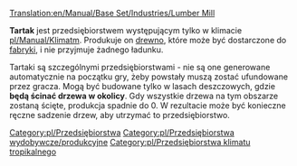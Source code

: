 [[Translation:en/Manual/Base Set/Industries/Lumber Mill]]
{{pl/Informacja| Ten artykuł dotyczy '''Tartaku''' (ang. ''[[en/Manual/Base Set/Industries/Lumber Mill]]'') występującego '''w klimacie Tropikalnym'''<br>
Zupełnie inaczej działa [[pl/Manual/Base Set/Industries/Tartak|'''Tartak w klimacie Umiarkowanym''']] (ang. ''[[en/Manual/Base Set/Industries/Sawmill]]'') }}


{{pl/Przedsiębiorstwa|image=en/Lumbermill.png
|name=Tartak
|climates=[[pl/Manual/Klimat]]
|accepts=Nic (wymaga drzew posadzonych w pobliżu)
|produces=[[pl/Manual/Base Set/Cargos/Drewno|Drewno]]
}}
'''Tartak''' jest przedsiębiorstwem występującym tylko w klimacie [[pl/Manual/Klimat]]m. Produkuje on [[pl/Manual/Base Set/Cargos/Drewno|drewno]], które może być dostarczone do [[pl/Manual/Base Set/Industries/Fabryka|fabryki]], i nie przyjmuje żadnego ładunku.

Tartaki są szczególnymi przedsiębiorstwami - nie są one generowane automatycznie na początku gry, żeby powstały muszą zostać ufundowane przez gracza. Mogą być budowane tylko w lasach deszczowych, gdzie '''będą ścinać drzewa w okolicy'''. Gdy wszystkie drzewa na tym obszarze zostaną ścięte, produkcja spadnie do 0. W rezultacie może być konieczne ręczne sadzenie drzew, aby utrzymać to przedsiębiorstwo.

{{pl/Navbox Industries}}

[[Category:pl/Przedsiębiorstwa]]
[[Category:pl/Przedsiębiorstwa wydobywcze/produkcyjne]]
[[Category:pl/Przedsiębiorstwa klimatu tropikalnego]]